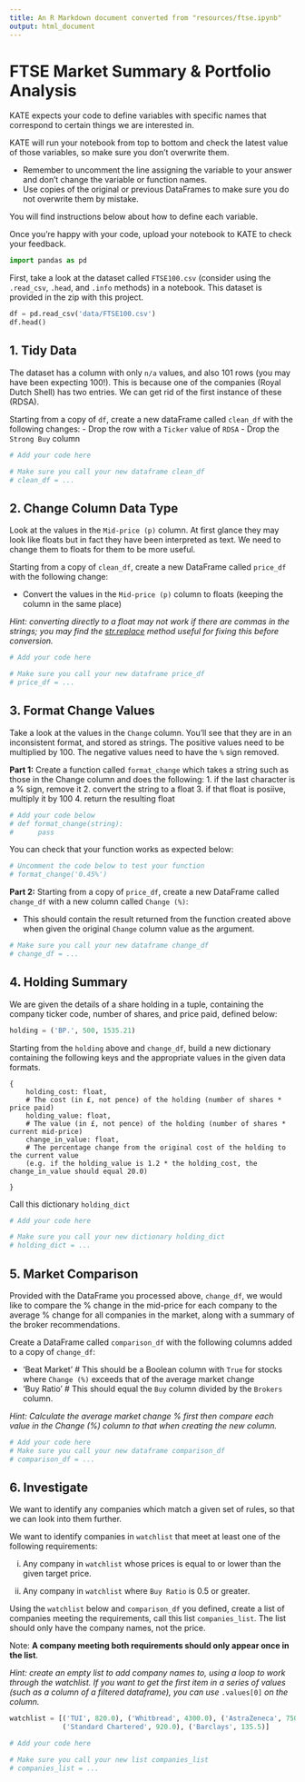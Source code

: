 ```yaml
---
title: An R Markdown document converted from "resources/ftse.ipynb"
output: html_document
---
```


# FTSE Market Summary & Portfolio Analysis

KATE expects your code to define variables with specific names that correspond to certain things we are interested in.

KATE will run your notebook from top to bottom and check the latest value of those variables, so make sure you don't overwrite them.

* Remember to uncomment the line assigning the variable to your answer and don't change the variable or function names.
* Use copies of the original or previous DataFrames to make sure you do not overwrite them by mistake.

You will find instructions below about how to define each variable.

Once you're happy with your code, upload your notebook to KATE to check your feedback.

```python
import pandas as pd
```

First, take a look at the dataset called `FTSE100.csv` (consider using the `.read_csv`, `.head`, and `.info` methods) in a notebook. This dataset is provided in the zip with this project.

```python
df = pd.read_csv('data/FTSE100.csv')
df.head()
```

## 1. Tidy Data


The dataset has a column with only `n/a` values, and also 101 rows (you may have been expecting 100!). This is because one of the companies (Royal Dutch Shell) has two entries. We can get rid of the first instance of these (RDSA).

Starting from a copy of `df`, create a new dataFrame called `clean_df` with the following changes:
- Drop the row with a `Ticker` value of `RDSA`
- Drop the `Strong Buy` column

```python
# Add your code here

# Make sure you call your new dataframe clean_df
# clean_df = ...
```

## 2. Change Column Data Type

Look at the values in the `Mid-price (p)` column. At first glance they may look like floats but in fact they have been interpreted as text. We need to change them to floats for them to be more useful.

Starting from a copy of `clean_df`, create a new DataFrame called  `price_df` with the following change:

- Convert the values in the `Mid-price (p)` column to floats (keeping the column in the same place)

*Hint: converting directly to a float may not work if there are commas in the strings; you may find the [str.replace](https://docs.python.org/3/library/stdtypes.html#str.replace) method useful for fixing this before conversion.*

```python
# Add your code here

# Make sure you call your new dataframe price_df
# price_df = ...
```

## 3. Format Change Values

Take a look at the values in the `Change` column. You'll see that they are in an inconsistent format, and stored as strings. The positive values need to be multiplied by 100. The negative values need to have the `%` sign removed.

**Part 1:** Create a function called `format_change` which takes a string such as those in the Change column and does the following:
1. if the last character is a % sign, remove it 
2. convert the string to a float
3. if that float is posiive, multiply it by 100
4. return the resulting float

```python
# Add your code below
# def format_change(string):
#      pass
```

You can check that your function works as expected below:

```python
# Uncomment the code below to test your function
# format_change('0.45%')
```

**Part 2:** Starting from a copy of `price_df`, create a new DataFrame called  `change_df` with a new column called `Change (%)`:

- This should contain the result returned from the function created above when given the original `Change` column value as the argument.
  

```python
# Make sure you call your new dataframe change_df
# change_df = ...
```

## 4. Holding Summary

We are given the details of a share holding in a tuple, containing the company ticker code, number of shares, and price paid, defined below:

```python
holding = ('BP.', 500, 1535.21)
```

Starting from the `holding` above and `change_df`, build a new dictionary containing the following keys and the appropriate values in the given data formats.

```
{    
    holding_cost: float,    
    # The cost (in £, not pence) of the holding (number of shares * price paid)
    holding_value: float,    
    # The value (in £, not pence) of the holding (number of shares * current mid-price) 
    change_in_value: float,    
    # The percentage change from the original cost of the holding to the current value  
    (e.g. if the holding_value is 1.2 * the holding_cost, the change_in_value should equal 20.0)
    
}
```

Call this dictionary `holding_dict`

```python
# Add your code here

# Make sure you call your new dictionary holding_dict
# holding_dict = ...

```

## 5. Market Comparison

Provided with the DataFrame you processed above, `change_df`, we would like to compare the % change in the mid-price for each company to the average % change for all companies in the market, along with a summary of the broker recommendations.

Create a DataFrame called `comparison_df` with the following columns added to a copy of `change_df`: 

- 'Beat Market'    # This should be a Boolean column with `True` for stocks where `Change (%)` exceeds that of the average market change
- 'Buy Ratio'    # This should equal the `Buy` column divided by the `Brokers` column.

*Hint: Calculate the average market change % first then compare each value in the Change (%) column to that when creating the new column.*

```python
# Add your code here
# Make sure you call your new dataframe comparison_df
# comparison_df = ...
```

## 6. Investigate

We want to identify any companies which match a given set of rules, so that we can look into them further.   

We want to identify companies in `watchlist` that meet at least one of the following requirements:

i) Any company in `watchlist` whose prices is equal to or lower than the given target price.

ii) Any company in `watchlist` where `Buy Ratio` is 0.5 or greater.

Using the `watchlist` below and `comparison_df` you defined, create a list of companies meeting the requirements, call this list `companies_list`. The list should only have the company names, not the price.

Note: **A company meeting both requirements should only appear once in the list**.

*Hint: create an empty list to add company names to, using a loop to work through the watchlist. If you want to get the first item in a series of values (such as a column of a filtered dataframe), you can use* `.values[0]` *on the column.*

```python
watchlist = [('TUI', 820.0), ('Whitbread', 4300.0), ('AstraZeneca', 7500.0), 
             ('Standard Chartered', 920.0), ('Barclays', 135.5)]
```

```python
# Add your code here

# Make sure you call your new list companies_list
# companies_list = ...

```

